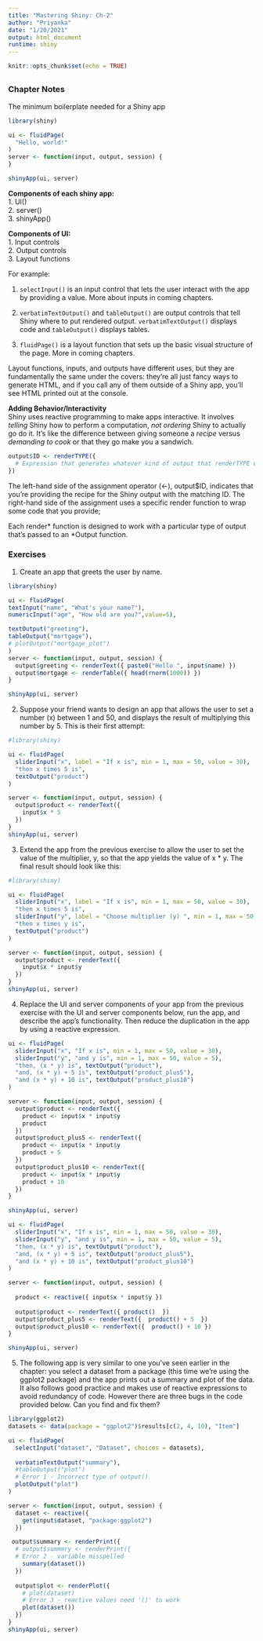 ```yaml
---
title: "Mastering Shiny: Ch-2"
author: "Priyanka"
date: "1/20/2021"
output: html_document
runtime: shiny
---
```


```r
knitr::opts_chunk$set(echo = TRUE)
```


##  {.tabset }
### Chapter Notes

The minimum boilerplate needed for a Shiny app

```r
library(shiny)

ui <- fluidPage(
  "Hello, world!"
)
server <- function(input, output, session) {
}

shinyApp(ui, server)
```

**Components of each shiny app:**     
1. UI()     
2. server()     
3. shinyApp()     

**Components of UI:**     
1. Input controls     
2. Output controls    
3. Layout functions

For example:     

1. `selectInput()` is an input control that lets the user interact with the app by providing a value. More about inputs in coming chapters.     

2. `verbatimTextOutput()` and `tableOutput()` are output controls that tell Shiny where to put rendered output. `verbatimTextOutput()` displays code and `tableOutput()` displays tables.  

3. `fluidPage()` is a layout function that sets up the basic visual structure of the page. More in coming chapters.

Layout functions, inputs, and outputs have different uses, but they are fundamentally the same under the covers: they’re all just fancy ways to generate HTML, and if you call any of them outside of a Shiny app, you’ll see HTML printed out at the console. 

**Adding Behavior/Interactivity**    
Shiny uses reactive programming to make apps interactive. It involves _telling_ Shiny how to perform a computation, _not ordering_ Shiny to actually go do it. It’s like the difference between giving someone a _recipe_ versus _demanding to cook_ or that they go make you a sandwich.

```r
output$ID <- renderTYPE({
  # Expression that generates whatever kind of output that renderTYPE expects
})
```

The left-hand side of the assignment operator (<-), output$ID, indicates that you’re providing the recipe for the Shiny output with the matching ID. The right-hand side of the assignment uses a specific render function to wrap some code that you provide;

Each render* function is designed to work with a particular type of output that’s passed to an *Output function. 

### Exercises 
1. Create an app that greets the user by name. 

```r

library(shiny)

ui <- fluidPage(
textInput("name", "What's your name?"),
numericInput("age", "How old are you?",value=5),

textOutput("greeting"),
tableOutput("mortgage"),
# plotOutput("mortgage_plot")
)
server <- function(input, output, session) {
  output$greeting <- renderText({ paste0("Hello ", input$name) })
  output$mortgage <- renderTable({ head(rnorm(1000)) })
}

shinyApp(ui, server)

```

2. Suppose your friend wants to design an app that allows the user to set a number (x) between 1 and 50, and displays the result of multiplying this number by 5. This is their first attempt:

```r
#library(shiny)

ui <- fluidPage(
  sliderInput("x", label = "If x is", min = 1, max = 50, value = 30),
  "then x times 5 is",
  textOutput("product")
)

server <- function(input, output, session) {
  output$product <- renderText({ 
    input$x * 5
  })
}
shinyApp(ui, server)
```

3. Extend the app from the previous exercise to allow the user to set the value of the multiplier, y, so that the app yields the value of x * y. The final result should look like this:
```r
#library(shiny)

ui <- fluidPage(
  sliderInput("x", label = "If x is", min = 1, max = 50, value = 30),
  "then x times 5 is",
  sliderInput("y", label = "Choose multiplier (y) ", min = 1, max = 50, value = 30),
  "then x times y is",
  textOutput("product")
)

server <- function(input, output, session) {
  output$product <- renderText({ 
    input$x * input$y
  })
}
shinyApp(ui, server)
```

4. Replace the UI and server components of your app from the previous exercise with the UI and server components below, run the app, and describe the app’s functionality. Then reduce the duplication in the app by using a reactive expression.

```r
ui <- fluidPage(
  sliderInput("x", "If x is", min = 1, max = 50, value = 30),
  sliderInput("y", "and y is", min = 1, max = 50, value = 5),
  "then, (x * y) is", textOutput("product"),
  "and, (x * y) + 5 is", textOutput("product_plus5"),
  "and (x * y) + 10 is", textOutput("product_plus10")
)

server <- function(input, output, session) {
  output$product <- renderText({ 
    product <- input$x * input$y
    product
  })
  output$product_plus5 <- renderText({ 
    product <- input$x * input$y
    product + 5
  })
  output$product_plus10 <- renderText({ 
    product <- input$x * input$y
    product + 10
  })
}

shinyApp(ui, server)
```

```r
ui <- fluidPage(
  sliderInput("x", "If x is", min = 1, max = 50, value = 30),
  sliderInput("y", "and y is", min = 1, max = 50, value = 5),
  "then, (x * y) is", textOutput("product"),
  "and, (x * y) + 5 is", textOutput("product_plus5"),
  "and (x * y) + 10 is", textOutput("product_plus10")
)

server <- function(input, output, session) {
  
  product <- reactive({ input$x * input$y })
  
  output$product <- renderText({ product()  })
  output$product_plus5 <- renderText({  product() + 5  })
  output$product_plus10 <- renderText({  product() + 10 })
}

shinyApp(ui, server)
```

5. The following app is very similar to one you’ve seen earlier in the chapter: you select a dataset from a package (this time we’re using the ggplot2 package) and the app prints out a summary and plot of the data. It also follows good practice and makes use of reactive expressions to avoid redundancy of code. However there are three bugs in the code provided below. Can you find and fix them?

```r
library(ggplot2)
datasets <- data(package = "ggplot2")$results[c(2, 4, 10), "Item"]

ui <- fluidPage(
  selectInput("dataset", "Dataset", choices = datasets),
  
  verbatimTextOutput("summary"),
  #tableOutput("plot")               
  # Error 1 - Incorrect type of output()
  plotOutput("plot")
)

server <- function(input, output, session) {
  dataset <- reactive({
    get(input$dataset, "package:ggplot2")
  })

 output$summary <- renderPrint({
  # output$summmry <- renderPrint({   
  # Error 2 - variable misspelled
    summary(dataset())
  })
 
  output$plot <- renderPlot({
    # plot(dataset)                   
    # Error 3 - reactive values need '()' to work
    plot(dataset())
  })
}
shinyApp(ui, server)
```
